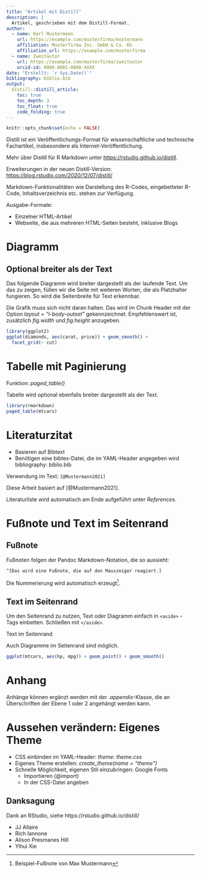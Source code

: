 ```yaml
---
title: "Artikel mit Distill"
description: |
  Artikel, geschrieben mit dem Distill-Format.
author:
  - name: Karl Mustermann
    url: https://example.com/musterfirma/mustermann
    affiliation: Musterfirma Inc. GmbH & Co. KG
    affiliation_url: https://example.com/musterfirma
  - name: Zweitautor
    url: https://example.com/musterfirma/zweitautor
    orcid-id: 0000-0001-0000-XXXX
date: "Erstellt: `r Sys.Date()`"
bibliography: biblio.bib
output:
  distill::distill_article:
    toc: true
    toc_depth: 3
    toc_float: true
    code_folding: true
---
```


```r
knitr::opts_chunk$set(echo = FALSE)
```

Distill ist ein Veröffentlichungs-Format für wissenschaftliche und technische Fachartikel, insbesondere als Internet-Veröffentlichung.

Mehr über Distill für R Markdown unter <https://rstudio.github.io/distill>.

Erweiterungen in der neuen Distill-Version: <https://blog.rstudio.com/2020/12/07/distill/>

Markdown-Funktionalitäten wie Darstellung des R-Codes, eingebetteter R-Code, Inhaltsverzeichnis etc. stehen zur Verfügung.

Ausgabe-Formate:

* Einzelner HTML-Artikel
* Webseite, die aus mehreren HTML-Seiten besteht, inklusive Blogs

# Diagramm

## Optional breiter als der Text

Das folgende Diagramm wird breiter dargestellt als der laufende Text. Um das zu zeigen, füllen wir die Seite mit weiteren Worten, die als Platzhalter fungieren. So wird die Seitenbreite für Text erkennbar.

Die Grafik muss sich nicht daran halten. Das wird im Chunk Header mit der Option *layout = "l-body-outset"* gekennzeichnet. Empfehlenswert ist, zusätzlich *fig.width* und *fig.height* anzugeben.

```r

library(ggplot2)
ggplot(diamonds, aes(carat, price)) + geom_smooth() +
  facet_grid(~ cut)

```


# Tabelle mit Paginierung

Funktion: *paged_table()*

Tabelle wird optional ebenfalls breiter dargestellt als der Text.

```r

library(rmarkdown)
paged_table(mtcars)

```


# Literaturzitat

* Basieren auf Bibtext
* Benötigen eine bibtex-Datei, die im YAML-Header angegeben wird  
bibliography: biblio.bib

Verwendung im Text: `[@Mustermann2021]`

Diese Arbeit basiert auf [@Mustermann2021].

Literaturliste wird automatisch am Ende aufgeführt unter *References*.


# Fußnote und Text im Seitenrand

## Fußnote

Fußnoten folgen der Pandoc Markdown-Notation, die so aussieht:

`^[Das wird eine Fußnote, die auf den Mauszeiger reagiert.]`

Die Nummerierung wird automatisch erzeugt^[Beispiel-Fußnote von Max Mustermann].


## Text im Seitenrand

Um den Seitenrand zu nutzen, Text oder Diagramm einfach in `<aside>` - Tags einbetten. Schließen mit `</aside>`.

<aside>
Text im Seitenrand
</aside>

Auch Diagramme im Seitenrand sind möglich.

<aside>
```r
ggplot(mtcars, aes(hp, mpg)) + geom_point() + geom_smooth()
```
</aside>


# Anhang

Anhänge können ergänzt werden mit der *.appendix*-Klasse, die an Überschriften der Ebene 1 oder 2 angehängt werden kann.


# Aussehen verändern: Eigenes Theme

* CSS einbinden im YAML-Header: *theme: theme.css*
* Eigenes Theme erstellen: *create_theme(name = "theme")*
* Schnelle Möglichkeit, eigenen Stil einzubringen: Google Fonts
  + Importieren (@import)
  + In der CSS-Datei angeben
  

## Danksagung {.appendix}

Dank an RStudio, siehe https://rstudio.github.io/distill/ 

* JJ Allaire
* Rich Iannone
* Alison Presmanes Hill
* Yihui Xie